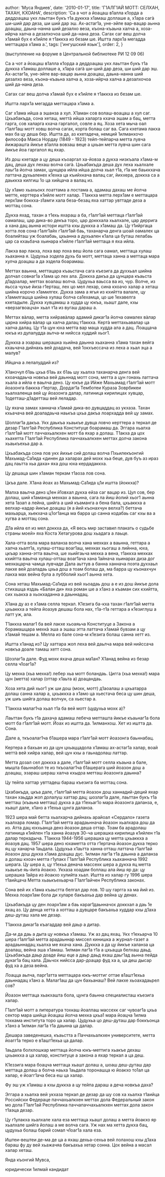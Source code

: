 
  author: 'Муса Яндиев',
  date: '2010-01-17',
  title: 'Г1АЛГ1АЙ МОТТ: СЕЛХАН, ТАХАН, КХОАНА',
  description:
    'Са а чот а йоацаш в1алла к1орда а деддоацаш укх лаьттан букъ т1а дуккха х1амаш доллаше а, х1ара сагà ши-ший дар деза, ши ший дар эш. Ах-астаг1а, уне-эйпе вар-вацар аьнна доацаш, даьна-нанна ший дезалхо веза, къона-къаьна халча а, хоза-ийрча халча а дезалхочоа ший да-нана деза. Сагах саг веш долча х1амай бух е к1ийле я т1аккха из безам ше. Иштта ларх1а мегадда меттацара х1ама а.',
  tags: ['ингушский язык'],
  order: 2,
}


(выступление на форуме в Центральной библиотеке РИ 12 09 06)

Са а чот а йоацаш в1алла к1орда а деддоацаш укх лаьттан букъ т1а дуккха х1амаш доллаше а, х1ара сагà ши-ший дар деза, ши ший дар эш. Ах-астаг1а, уне-эйпе вар-вацар аьнна доацаш, даьна-нанна ший дезалхо веза, къона-къаьна халча а, хоза-ийрча халча а дезалхочоа ший да-нана деза.

Сагах саг веш долча х1амай бух е к1ийле я т1аккха из безам ше.

Иштта ларх1а мегадда меттацара х1ама а.

Саг х1ама ийша а эшанза а хул. Х1аман сов волаш-воацаш а хул саг. Цхьабакъда, сона хеташ, меттà ийша халарга кхача эшам а бац, метта гарга, сов халарга кхача гаргалол, совле а яц. Хоза хета мыча оал г1алг1аш мотт ховш волча сагах, корта болаш саг ва. Сага кхетама лакха мах ба цу деша бер. Иштта да, аз кхетадеча, немций 1илманхочо философа Макса Нордау (1849 - 1923) тейп-тейпарча метта лувча йижарашта йикъе в1алла вовзаш веце а цхьан метта лувча шин сага йикъе йоа гаргалол яц яхар.

Из дош кхетаде а цу деша къоаргал ха-йовза а дукха низкъала х1ама-м дац, деша дух лехаш волча сагà. Цхьабакъда деша дух леха хьалхале лаьг1а йолча замах, цунцара ийла ийша долча хьал т1а, г1а ме баьккхача латтача духьаленех к1ехка ца къийхкача валац саг, йиххера, доккха са а даьккха килгиш 1о ца хийцача а валац из.

Цу х1амо хьахьокх лоаттама а лостама а, адамаш дахаш ме йолча метте, керттера к1ийле мотт халар. Т1аккха метта лерх1ам е меттацара лерх1ам боккха-з1амги хала беза-безац яха хаттар увттаде деза а моттац сона.

Дукха яхад, тахан а т1ехь яхараш а ба, г1алг1ай меттаца г1алг1ай оамалаш, цар дика-во декъа торо, цар доккхала хьалхале, цар деррига а хана дац аьнна истори иштта кхы дуккха а х1амаш да. Цу т1ийргаца хотта лов сона г1алг1айх г1алг1ай баь, таханарча денга шоай оамалех ца боалийташ уж боалабаь, цхьанна а духьален к1ала ца буташ лелабаь цар са кхаьбача хьинара к1ийле г1алг1ай меттаца я яха ийла.

Лакха вар лакха, лоха вар лоха веш йола сага оамал, меттаца хулаш хьаханна я. Цудухьа эздела духь ба мотт, меттаца ханна а меттаца мара хулча доацаш а да эздела боарамаш.

Меттах ваьнна, меттацара къаьстача сага къезига да духхьал шийна долчал совнаг1а х1ама цо лех ала. Доккха дакъа да цунцара къаьста д1адоалар, меттах воалаш волча. Цудухьа ваьсса ва из, чур. Волче, из яьсса чухье йиза г1ерташ, лех цо мел лехар, сина кхоачо халар а хеташ шийна корочо х1амилгех. Дукха зама а ягья из кхийтта валале, цу х1амилгашца шийна хулаш болча са1ехамца, цо ше 1ехавелга кхетадыле. Дукха хувцамаш а худда цу юкъа, хьашт дале, кхы «верзагвоацча» хьал т1а из вугаш дараш а.

Меттах вàлар, метта хийравàлар адамий дикаг1а йолча оамалех вàлар царна хийра вàлар ца халча далац т1аккха. Кертà меттахьавалар ца халча далац. Цу т1а цун юха метта вар маца худда ала а дац. Лоаццача юкъа из дулалудда аьлча-м нийсса худдий хьог1.

Дуккха а эзараш шерашка хьийна даьнна хьаханна х1ама тахан вейга кхаьчача дийнахь вей доадача, вей 1окхъессача из леха а хьал эца а малув?

Ийцача а лелалуддий из?

Х1анзчул б1аь цхьа б1аь ах б1аь шу хьалха таханарча денга вей кхоачадаьча новкъа вей даьннад мотт сона, метта а цун гонахь латтача хьала а ийла е ваьлча денз. Цу юкъе да Ийже Махьамад г1алг1ай мотт йоазонга баккха г1ертар, Дордаг1а Темботеи Кураза Зоврбикеи хьалхаленца вей цу йоазонга далар, латиница кирилицах хувцар, 1одетташ-д1адетташ вей леладар.

Цу яхача замах ханнача х1амай дика-во дувцаддац аз укхаза. Тахан кхьачача вей доаладаьча наькъа цхьа дакъа лоархадда вей цу замах.

Шоллаг1а дакъа. Укх даькъа хьаькъе дувца ловчо керттера а теркал де дезар Г1алг1ай Республика Конституце боарамаш да. Эггара хьалха г1алг1ай мотт паччахьалкхен мотт ба яхар а долаш. Т1акха да цох хьахетта Г1алг1ай Республика паччахьалкхен меттах долча закона хьаькъехьа дар а.

Цхьабакъда сона лов укх йихье сий долаш волча Пхьилекъонгий Махьмад-Са1ида «динен да халарах дей мохк хьа беце, дув буъ аз ираз дац лаьтта хьа даха» яха дош юха кердадаккха.

Цу дешаца шин х1аман теркам т1аоза лов сона.

Цкъа дале. Х1ана йоах аз Махьмад-Са1ида ц1и иштта (йоккха)?

Малха ваьлча денз ц1ен й1овхал дукха ейза саг вацар из. Цул сов, бер долаш, ший к1аманца мехках а ваьнна, сага ла йиш йолий хьог1 аьнна хета 1азап а лейна, шийга а ший къаманга а бена бала, цхьаккха а велхар-кадар йикъе доацаш (я а йий къонахчун велха?) беттача махьарца, хьекхача ц1ог1анца ма барра цо санна кодабаь саг кхы ва а хугва а моттац сона.

Д1а ийла ел из мел доккха да, «Я весь мир заставил плакать о судьбе страны моей» яха Коста Хетагурова дош хьадага а лаьце.

Хала-отта вола мара валанза волча хана мехках а ваьнна, геттара а халча хьалт1а, хулаш-отташ воаг1аш, мехках хьогаш а лийнна, юха, цкъар ханна-этта ваьлча, ше хьийгаьча мехка а вена, т1аккха мехках кхийтта ваьлча хулаш-отташ воаг1ача хана 1айнача хьинарах диза дог мехкацарча чамца лувчаде Дала аьттув а банна ханнача поэта духхаьл лакхе вей доаладаь цхьа дош а тоам болаш да, ма барра цу къонахчун лакха мах вейна була а лубболий хьог1 аьнна хета.

Сона хеташ Махьмад-Са1ида из вей хьоадаь дош а е из дош йикъе дола стихашца яздаь «Балан ди» яха роман ше а х1анз а къаман сих кхийтта, сих хьакха а хьокхаданна а даьннадац.

Х1ана ду аз е х1ама селла теркал. К1езига ба-кха тахан г1алг1ай метта цхьаккха а тейпа йоазув дешаш бола нах, т1а-т1а геттара а к1езиглуш а латт уж, ала.

Т1аккха малаг1 ба вей лакхе хьоаяьча Конституце а Закона а борамашцара мехкà эша а эшаш этта латтача х1амай бувзам а цу х1амай тешам а. Мелла из бале сона-м к1езига болаш санна хетт из.

Иштта х1анад из? Цу хаттара жоп леха вей даьлча мара вей нийссача новкъа доале тамаш хетт сона.

Шозлаг1а дале. Фуд мохк яхача деша ма1ан? Х1анад вейна из безар селла ч1оаг1а?

Цу мехка (хьа мехка!) лебер хьа мотт боландаь. Цигга (хьа мехка!) мара цун (метта) халар (оттар х1аьта а) доацандаь.

Хоза хета дий хьог1 уж ши дош (мохк, мотт) д1аоалаш а цхьатарра долаш санна халар а, цхьаккха а х1амо ца хьестача беса цу шин деша, уж шиъ шийга долаш волчун, са хьестар а.

Т1аккха малаг1ча хьал т1а ба вей мотт (цудухьа мохк а)?

Лаьттан букъ т1а дахача адамаш лебеча метташта йикъе къаьнаг1а бола мотт ба г1алг1ай мотт. Йоах из иштта да. 1илманхош. Хет из иштта да. Сона.

Дале а, ткъоалаг1ча б1ашера мара г1алг1ай мотт йоазонга баьннабац.

Кертера а бахьан из да цун цхьаццадола х1амаш ах-астаг1а халар, воай меттà вей хийра халар, вей цун кхы а гаьнадолаш латтар.

Метта дозал сел доккха а дале, г1алг1ай мотт селла къаьна а бале, мышта баьннабол те из ткъоалаг1ча б1ашерага ший йоазон дош а доацаш, эзараш шераш халча кхыдоа метташ йоазонга даьнна?

Цу тейпа хаттар увттадеш бараш къезига ба моттац сона.

Цхабакъда, цкъа дале, г1алг1ай метта йоазон дош ханнадий-деций яхар тахан хаьдда жоп долалуш хаттар дац; шозлаг1а дале, лаьттан букъ т1а метташ (къаьна метташ) дукха а да т1ехьаг1о мара йоазонга даланза, е, хьашт дале, х1анз а т1ехьа цунга даланза.

1923 шера май бетта хьалхарча дийнахь арайоал «Сердало» газета хьалхара ломар. Г1алг1ай метта арадаьннача йоазон хьалхара дош да из. Атта дац юххьанца денз йоазон деша оттар. Тоам ба арадолаш латиница к1ийлен т1а ханна йоазув 30-ча шерашка кирилица к1ийлен т1а далар теркадыча. Т1аккха 1944-1956 шерашка цу метта цхьаккха а йоазув дац. 1957 шера денз юхаметта отта г1ертача йоазон дукха терко яц цу ханарча 1аьдала. Цудухьа х1аьтта ханна отташ латтача г1алг1ай йоазон дош дукха х1ама доацаш дус. 1илман лаг1а т1а даьнна а даланза а долаш кхоач метта г1улакх Г1алг1ай Республика хьаханнача 1992 шерага. Цу шера а, цу т1ехьа денача массехк шера а дукха яц метта хьаькъе яь-йита йоакхо. Укхаза хоадам боллаш ала йиш яр да: цу шерашка 1айра из йоакхо хулийта хьал. Иштта из халар гу 1996 шера т1аийцача Метта хьаькъехьарча Г1алг1айчен Республика законах.

Сона вей их х1ама къаьстта белгал дар лов. 10 шу гаргга ха ма йий из. Мехка лоарх1ам бола ди хуларе бакъахьа дар вейна цу денах.

Цхьабакъда цу ден лоарх1ам а баь караг1даьнначох доккхал а даь 1е яхац аз. Цу денца хетта а хотташ а дувцаре бакъахьа худдар кхы д1аха деш-дуташ хала ме дезар.

Т1аккха дикаг1а къагаддар вей даьр а дитар.

Да-м да даь а дыта цу новкъа х1амаш. Уж аз дац яхац. Укх т1ехьарча 10 шера г1алг1ай метта арадаьннар миссел кинишка а журнал-газет а арадаьннадац хьалха ме яхача хана. Дуккха а да цу йикъе халанза ца доалаш, вейна эша х1амаш. 1илман лаг1а т1а а цхьацца белхаш даьд. Цхьабакъда даьр доаде йиш еце а даьр даьд яхаш даьг1ад аьнна пейда дукаг1а бац хала. Даьчох нийсса дар-доацар фуд ха а, ца деш дысар фуд ха а деза вейна.

Лоацца аьлча, парг1атта меттацара юкъ-моттиг оттае в1ашт1ехьа даьннадац х1анз а. Малаг1аш да цун бахьанаш? Вей лакхе хьоахадаьрел сов?

Йоазон меттаца хьакхашта бола, цунга баьнна специалисташ къезига халар.

Г1алг1ай мотт а литература тохкаш йоаллаш массехк саг чувоаг1а цхьа сектор мара шийца йоацаш йолча мехка цхьа1 мара йоацча 1илма тохкама института торо ца халар. Цудухьа цо деш-дуташ дар боккъонца х1анз а 1илман лаг1а т1а даьнна ца далар.

Дешара заведенешка, къаьстта а Паччахьалкхен университете, метта йоагг1а терко е в1ашт1ехьа ца далар.

1аьдала болхлошкар меттаца йолча юкъ-меттига хьакъе дехаш цхьаккха а ца халар, конституце а закона а яхар теркал а ца деш.

К1еззига мара боацча меттаца хьашт долаш а, шоаш деш-дуташ дар меттаца долаш а болча наьха 1аьдала торонашца ю йоакхо то1ал ца халар, е йоагг1ача беса еш ца халар.

Фу эш уж х1амаш а кхы дуккха а цу тейпа дараш а деча новкъа даха?

Эггара а хьалха вей укхаза теркал де дезар да шу сов ха хьалха т1аийца Российски Федераце паччахьалкхен меттах дола Федеральный закон мо дола Г1алг1ай Республика паччапаччахьалкхен меттах дола закон т1аэца дезар.

Цу г1улакха хьалхале хала еза меттаца хьашт долаш а метта йоакхо яр хьалхале шийга йолаш а ме волча сага. Уж нах ма хетта дукха бац, цудухьа болаш барий сомал ч1оаг1а хала еза.

Иштеи-вештеи де-ма де ца а яхаш дехьа-сехьа вей лолахош кхы д1аха бараш фу ду вей хьажачяа бакъахьа хетар сонна. Цох вейна а масал халар хеташ.

Янда къонгий Мувса,

юридически 1илмай кандидат
